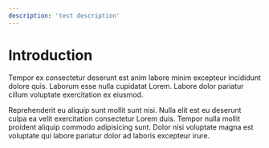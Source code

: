 ```yaml
---
description: 'test description'
---
```


# Introduction

Tempor ex consectetur deserunt est anim labore minim excepteur incididunt dolore quis. Laborum esse nulla cupidatat Lorem. Labore dolor pariatur cillum voluptate exercitation ex eiusmod.

Reprehenderit eu aliquip sunt mollit sunt nisi. Nulla elit est eu deserunt culpa ea velit exercitation consectetur Lorem duis. Tempor nulla mollit proident aliquip commodo adipisicing sunt. Dolor nisi voluptate magna est voluptate qui labore pariatur dolor ad laboris excepteur irure.